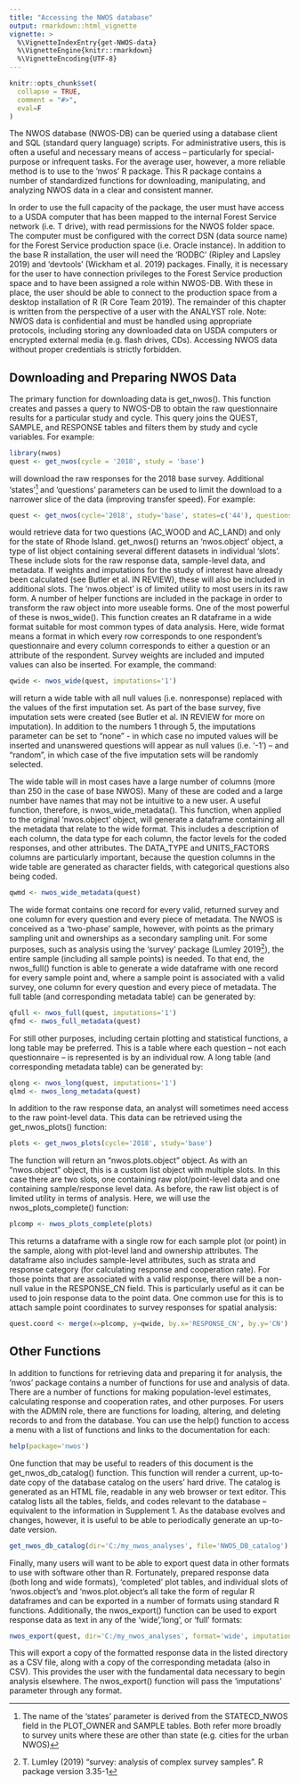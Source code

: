 ```yaml
---
title: "Accessing the NWOS database"
output: rmarkdown::html_vignette
vignette: >
  %\VignetteIndexEntry{get-NWOS-data}
  %\VignetteEngine{knitr::rmarkdown}
  %\VignetteEncoding{UTF-8}
---
```


```r
knitr::opts_chunk$set(
  collapse = TRUE,
  comment = "#>",
  eval=F
)
```

The NWOS database (NWOS-DB) can be queried using a database client and SQL (standard query language) scripts. For administrative users, this is often a useful and necessary means of access – particularly for special-purpose or infrequent tasks. For the average user, however, a more reliable method is to use to the ‘nwos’ R package. This R package contains a number of standardized functions for downloading, manipulating, and analyzing NWOS data in a clear and consistent manner.

In order to use the full capacity of the package, the user must have access to a USDA computer that has been mapped to the internal Forest Service network (i.e. T drive), with read permissions for the NWOS folder space. The computer must be configured with the correct DSN (data source name) for the Forest Service production space (i.e. Oracle instance). In addition to the base R installation, the user will need the ‘RODBC’ (Ripley and Lapsley 2019) and ‘devtools’ (Wickham et al. 2019) packages. Finally, it is necessary for the user to have connection privileges to the Forest Service production space and to have been assigned a role within NWOS-DB. With these in place, the user should be able to connect to the production space from a desktop installation of R (R Core Team 2019). The remainder of this chapter is written from the perspective of a user with the ANALYST role. Note: NWOS data is confidential and must be handled using appropriate protocols, including storing any downloaded data on USDA computers or encrypted external media (e.g. flash drives, CDs). Accessing NWOS data without proper credentials is strictly forbidden.
 

## Downloading and Preparing NWOS Data

The primary function for downloading data is get_nwos(). This function creates and passes a query to NWOS-DB to obtain the raw questionnaire results for a particular study and cycle. This query joins the QUEST, SAMPLE, and RESPONSE tables and filters them by study and cycle variables. For example:

```r
library(nwos)
quest <- get_nwos(cycle = '2018', study = 'base')
```

will download the raw responses for the 2018 base survey. Additional ‘states’^[The name of the ‘states’ parameter is derived from the STATECD_NWOS field in the PLOT_OWNER and SAMPLE tables. Both refer more broadly to survey units where these are other than state (e.g. cities for the urban NWOS)]  and ‘questions’ parameters can be used to limit the download to a narrower slice of the data (improving transfer speed). For example:

```r
quest <- get_nwos(cycle='2018', study='base', states=c('44'), questions=c('AC_WOOD','AC_LAN'))
```

would retrieve data for two questions (AC_WOOD and AC_LAND) and only for the state of Rhode Island. get_nwos() returns an ‘nwos.object’ object, a type of list object containing several different datasets in individual ‘slots’. These include slots for the raw response data, sample-level data, and metadata. If weights and imputations for the study of interest have already been calculated (see Butler et al. IN REVIEW), these will also be included in additional slots. The ‘nwos.object’ is of limited utility to most users in its raw form. A number of helper functions are included in the package in order to transform the raw object into more useable forms. One of the most powerful of these is nwos_wide(). This function creates an R dataframe in a wide format suitable for most common types of data analysis. Here, wide format means a format in which every row corresponds to one respondent’s questionnaire and every column corresponds to either a question or an attribute of the respondent. Survey weights are included and imputed values can also be inserted. For example, the command:

```r
qwide <- nwos_wide(quest, imputations='1')
```

will return a wide table with all null values (i.e. nonresponse) replaced with the values of the first imputation set. As part of the base survey, five imputation sets were created (see Butler et al. IN REVIEW for more on imputation). In addition to the numbers 1 through 5, the imputations parameter can be set to “none” - in which case no imputed values will be inserted and unanswered questions will appear as null values (i.e. ‘-1’) – and “random”, in which case of the five imputation sets will be randomly selected.

The wide table will in most cases have a large number of columns (more than 250 in the case of base NWOS). Many of these are coded and a large number have names that may not be intuitive to a new user. A useful function, therefore, is nwos_wide_metadata(). This function, when applied to the original ‘nwos.object’ object, will generate a dataframe containing all the metadata that relate to the wide format. This includes a description of each column, the data type for each column, the factor levels for the coded responses, and other attributes. The DATA_TYPE and UNITS_FACTORS columns are particularly important, because the question columns in the wide table are generated as character fields, with categorical questions also being coded.

```r
qwmd <- nwos_wide_metadata(quest)
```

The wide format contains one record for every valid, returned survey and one column for every question and every piece of metadata. The NWOS is conceived as a ‘two-phase’ sample, however, with points as the primary sampling unit and ownerships as a secondary sampling unit. For some purposes, such as analysis using the ‘survey’ package (Lumley 2019^[T. Lumley (2019) "survey: analysis of complex survey samples". R package version 3.35-1]), the entire sample (including all sample points) is needed. To that end, the nwos_full() function is able to generate a wide dataframe with one record for every sample point and, where a sample point is associated with a valid survey, one column for every question and every piece of metadata. The full table (and corresponding metadata table) can be generated by:

```r
qfull <- nwos_full(quest, imputations='1')
qfmd <- nwos_full_metadata(quest)
```

For still other purposes, including certain plotting and statistical functions, a long table may be preferred. This is a table where each question – not each questionnaire – is represented is by an individual row. A long table (and corresponding metadata table) can be generated by:

```r
qlong <- nwos_long(quest, imputations='1')
qlmd <- nwos_long_metadata(quest)
```

In addition to the raw response data, an analyst will sometimes need access to the raw point-level data. This data can be retrieved using the get_nwos_plots() function:

```r
plots <- get_nwos_plots(cycle='2018', study='base')
```

The function will return an “nwos.plots.object” object. As with an “nwos.object” object, this is a custom list object with multiple slots. In this case there are two slots, one containing raw plot/point-level data and one containing sample/response level data. As before, the raw list object is of limited utility in terms of analysis. Here, we will use the nwos_plots_complete() function:

```r
plcomp <- nwos_plots_complete(plots)
```

This returns a dataframe with a single row for each sample plot (or point) in the sample, along with plot-level land and ownership attributes. The dataframe also includes sample-level attributes, such as strata and response category (for calculating response and cooperation rate). For those points that are associated with a valid response, there will be a non-null value in the RESPONSE_CN field. This is particularly useful as it can be used to join response data to the point data. One common use for this is to attach sample point coordinates to survey responses for spatial analysis:

```r
quest.coord <- merge(x=plcomp, y=qwide, by.x='RESPONSE_CN', by.y='CN')
```

## Other Functions

In addition to functions for retrieving data and preparing it for analysis, the ‘nwos’ package contains a number of functions for use and analysis of data. There are a number of functions for making population-level estimates, calculating response and cooperation rates, and other purposes. For users with the ADMIN role, there are functions for loading, altering, and deleting records to and from the database. You can use the help() function to access a menu with a list of functions and links to the documentation for each:

```r
help(package='nwos')
```

One function that may be useful to readers of this document is the get_nwos_db_catalog() function. This function will render a current, up-to-date copy of the database catalog on the users’ hard drive. The catalog is generated as an HTML file, readable in any web browser or text editor. This catalog lists all the tables, fields, and codes relevant to the database – equivalent to the information in Supplement 1. As the database evolves and changes, however, it is useful to be able to periodically generate an up-to-date version.

```r
get_nwos_db_catalog(dir='C:/my_nwos_analyses', file='NWOS_DB_catalog')
```

Finally, many users will want to be able to export quest data in other formats to use with software other than R. Fortunately, prepared response data (both long and wide formats), ‘completed’ plot tables, and individual slots of ‘nwos.object’s and ‘nwos.plot.object’s all take the form of regular R dataframes and can be exported in a number of formats using standard R functions. Additionally, the nwos_export() function can be used to export response data as text in any of the ‘wide’,’long’, or ‘full’ formats:

```r
nwos_export(quest, dir='C:/my_nwos_analyses', format='wide', imputations='1')
```

This will export a copy of the formatted response data in the listed directory as a CSV file, along with a copy of the corresponding metadata (also in CSV). This provides the user with the fundamental data necessary to begin analysis elsewhere. The nwos_export() function will pass the ‘imputations’ parameter  through any format.


